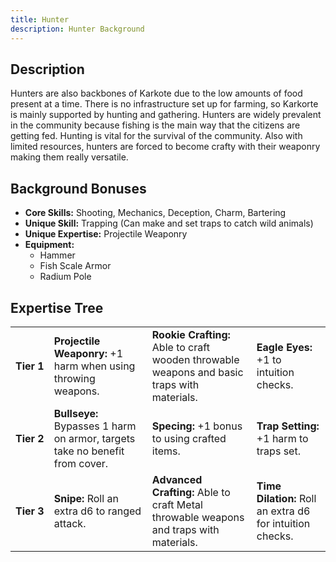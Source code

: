 ```yaml
---
title: Hunter
description: Hunter Background
---
```


## Description

Hunters are also backbones of Karkote due to the low amounts of food present at a time. There is no infrastructure set up for farming, so Karkorte is mainly supported by hunting and gathering. Hunters are widely prevalent in the community because fishing is the main way that the citizens are getting fed. Hunting is vital for the survival of the community. Also with limited resources, hunters are forced to become crafty with their weaponry making them really versatile.

## Background Bonuses

- **Core Skills:** Shooting, Mechanics, Deception, Charm, Bartering
- **Unique Skill:** Trapping (Can make and set traps to catch wild animals)
- **Unique Expertise:** Projectile Weaponry
- **Equipment:** 
    - Hammer
    - Fish Scale Armor
    - Radium Pole

## Expertise Tree

|  |  |  |  |
|-------------|-----------------------------------------------------------------------------|---------------------------------------------------------------------------------------------|-----------------------------------------------------------|
| **Tier&nbsp;1** | **Projectile Weaponry:** +1 harm when using throwing weapons.               | **Rookie Crafting:** Able to craft wooden throwable weapons and basic traps with materials. | **Eagle Eyes:** +1 to intuition checks.                   |
| **Tier&nbsp;2** | **Bullseye:** Bypasses 1 harm on armor, targets take no benefit from cover. | **Specing:** +1 bonus to using crafted items.                                               | **Trap Setting:** +1 harm to traps set.                   |
| **Tier&nbsp;3** | **Snipe:** Roll an extra d6 to ranged attack.                               | **Advanced Crafting:** Able to craft Metal throwable weapons and traps with materials.      | **Time Dilation:** Roll an extra d6 for intuition checks. |
